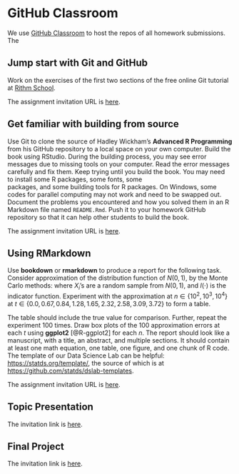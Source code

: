 # GitHub Classroom {#classroom}

We use [GitHub Classroom](https://classroom.github.com) to host the
repos of all homework submissions. The 

## Jump start with Git and GitHub
Work on the exercises of the first two sections of the free online Git
tutorial at [Rithm School](https://www.rithmschool.com/courses/git).

The assignment invitation URL is
[here](https://classroom.github.com/a/viVpP5XY).


## Get familiar with building from source

Use Git to clone the source of Hadley Wickham's
**Advanced R Programming**
from his GitHub repository to a local space on your own
computer. Build the book using RStudio. During the building process,
you may see error messages due to missing tools on your computer. Read
the error messages carefully and fix them. Keep trying until you build
the book. You may need to install some R packages, some fonts, some \LaTeX\
packages, and some building tools for R packages. On Windows, some
codes for parallel computing may not work and need to be swapped
out. Document the problems you encountered and how you solved them in
an R Markdown file named `README.Rmd`. Push it to your homework GitHub
repository so that it can help other students to build the book. 

The assignment invitation URL is
[here](https://classroom.github.com/a/04FxCXkp).

## Using RMarkdown
Use **bookdown** or **rmarkdown** to produce a report for the
following task. Consider approximation of the distribution function of
$N(0, 1)$,
\begin{equation}
\Phi(t) = \int_{-\infty}^t \frac{1}{\sqrt{2\pi}} e^{-y^2 / 2} \dd y,
(\#eq:cdf)
\end{equation}
by the Monte Carlo methods:
\begin{equation}
\hat\Phi(t) = \frac{1}{n} \sum_{i=1}^n I(X_i \le t),
\end{equation}
where $X_i$'s are a random sample from $N(0, 1)$, and $I(\cdot)$ is
the indicator function. Experiment with the approximation at
$n \in \{10^2, 10^3, 10^4\}$ at
$t \in \{0.0, 0.67, 0.84, 1.28, 1.65, 2.32, 2.58, 3.09, 3.72\}$ to
form a table.


The table should include the true value for comparison.
Further, repeat the experiment 100 times. Draw box plots of the 100
approximation errors at each $t$ using **ggplot2** [@R-ggplot2] for
each $n$. The report should look like a manuscript, with a title, an
abstract, and multiple sections. It should contain at least one math
equation, one table, one figure, and one chunk of R code. The template
of our Data Science Lab can be helpful:
<https://statds.org/template/>, the source of which is at
<https://github.com/statds/dslab-templates>.

The assignment invitation URL is
[here](https://classroom.github.com/a/4QZ_f0S0).

## Topic Presentation

The invitation link is
[here](https://classroom.github.com/g/csLGwPPe).


## Final Project

The invitation link is
[here](https://classroom.github.com/g/xCeLKsNZ).


<!-- You can label chapter and section titles using `{#label}` after them, e.g., we can reference Chapter \@ref(intro). If you do not manually label them, there will be automatic labels anyway, e.g., Chapter \@ref(methods). -->

<!-- Figures and tables with captions will be placed in `figure` and `table` environments, respectively. -->

<!-- ```{r nice-fig, fig.cap='Here is a nice figure!', out.width='80%', fig.asp=.75, fig.align='center'} -->
<!-- par(mar = c(4, 4, .1, .1)) -->
<!-- plot(pressure, type = 'b', pch = 19) -->
<!-- ``` -->

<!-- Reference a figure by its code chunk label with the `fig:` prefix, e.g., see Figure \@ref(fig:nice-fig). Similarly, you can reference tables generated from `knitr::kable()`, e.g., see Table \@ref(tab:nice-tab). -->

<!-- ```{r nice-tab, tidy=FALSE} -->
<!-- knitr::kable( -->
<!--   head(iris, 20), caption = 'Here is a nice table!', -->
<!--   booktabs = TRUE -->
<!-- ) -->
<!-- ``` -->

<!-- You can write citations, too. For example, we are using the **bookdown** package [@R-bookdown] in this sample book, which was built on top of R Markdown and **knitr** [@xie2015]. -->
